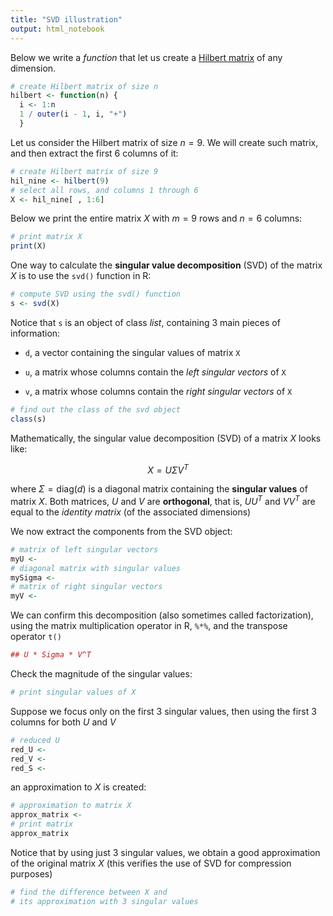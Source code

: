 ```yaml
---
title: "SVD illustration"
output: html_notebook
---
```


Below we write a _function_ that let us create a [Hilbert matrix](https://en.wikipedia.org/wiki/Hilbert_matrix) of any dimension.

```r
# create Hilbert matrix of size n 
hilbert <- function(n) { 
  i <- 1:n
  1 / outer(i - 1, i, "+") 
  }
```

Let us consider the Hilbert matrix of size $n=9$. We will create such matrix, and then extract the first 6 columns of it:

```r
# create Hilbert matrix of size 9
hil_nine <- hilbert(9)
# select all rows, and columns 1 through 6
X <- hil_nine[ , 1:6]
```


Below we print the entire matrix $X$ with $m=9$ rows and $n=6$ columns:

```r
# print matrix X
print(X)
```

One way to calculate the **singular value decomposition** (SVD) of the matrix $X$ is to use the `svd()` function in R:

```r
# compute SVD using the svd() function
s <- svd(X)
```


Notice that `s` is an object of class _list_, containing 3 main pieces of information:

- `d`, a vector containing the singular values of matrix `X`

- `u`, a matrix whose columns contain the _left singular vectors_ of `X`

- `v`, a matrix whose columns contain the _right singular vectors_ of `X`

```r
# find out the class of the svd object
class(s)
```

Mathematically, the singular value decomposition (SVD) of a matrix $X$ looks like: 

$$
X = U \Sigma V^T
$$

where $\Sigma = \text{diag}(d)$ is a diagonal matrix containing the **singular values** of matrix $X$. Both matrices, $U$ and $V$ are **orthogonal**, that is, $UU^T$ and $VV^T$ are equal to the _identity matrix_ (of the associated dimensions)




We now extract the components from the SVD object:

```r
# matrix of left singular vectors
myU <- 
# diagonal matrix with singular values
mySigma <- 
# matrix of right singular vectors
myV <- 
```

We can confirm this decomposition (also sometimes called factorization), using the matrix multiplication operator in R, `%*%`, and the transpose operator `t()`

```r
## U * Sigma * V^T

```


Check the magnitude of the singular values:

```r
# print singular values of X

```


Suppose we focus only on the first 3 singular values, then using the first 3 columns for both $U$ and $V$

```r
# reduced U
red_U <- 
red_V <- 
red_S <- 
```

an approximation to $X$ is created: 

```r
# approximation to matrix X
approx_matrix <- 
# print matrix
approx_matrix
```

Notice that by using just 3 singular values, we obtain a good approximation of the original matrix $X$ (this verifies the use of SVD for compression purposes)

```r
# find the difference between X and 
# its approximation with 3 singular values

```


